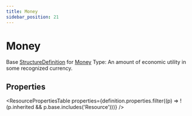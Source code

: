 ```yaml
---
title: Money
sidebar_position: 21
---
```



# Money

Base <a href="/docs/api/fhir/resources/structuredefinition">StructureDefinition</a> for <a href="/docs/api/fhir/datatypes/money">Money</a> Type: An amount of economic utility in some recognized currency.

<Tabs queryString="section">
<TabItem value="schema" label="Schema" default>

## Properties

<ResourcePropertiesTable
  properties={definition.properties.filter((p) => !(p.inherited && p.base.includes('Resource')))}
/>

</TabItem>
  
  


</Tabs>
